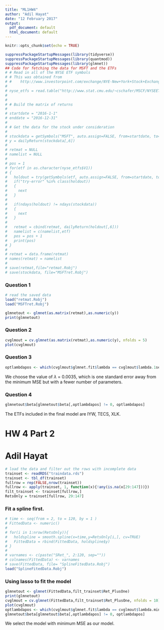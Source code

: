 ```yaml
---
title: "ML1HW4"
author: "Adil Hayat"
date: "12 February 2017"
output:
  pdf_document: default
  html_document: default
---
```


```r
knitr::opts_chunk$set(echo = TRUE)
```


```r
suppressPackageStartupMessages(library(tidyverse))
suppressPackageStartupMessages(library(quantmod))
suppressPackageStartupMessages(library(glmnet))
## Code for fetching the data for MSFT and the ETFs 
# # Read in all of the NYSE ETF symbols
# # This was obtained from 
# #    http://www.investorpoint.com/exchange/NYE-New+York+Stock+Exchange/etf/
# 
# nyse_etfs = read.table("http://www.stat.cmu.edu/~cschafer/MSCF/NYSEETFlist.txt", sep="\t")
# 
# 
# # Build the matrix of returns
# 
# startdate = "2016-1-1"
# enddate = "2016-12-31"
# 
# # Get the data for the stock under consideration
# 
# stockdata = getSymbols("MSFT", auto.assign=FALSE, from=startdate, to=enddate)
# y = dailyReturn(stockdata[,6])
# 
# retmat = NULL
# namelist = NULL
# 
# pos = 1
# for(etf in as.character(nyse_etfs$V1))
# {
#   holdout = try(getSymbols(etf, auto.assign=FALSE, from=startdate, to=enddate), TRUE)
#   if("try-error" %in% class(holdout))
#   {
#     next
#   }
#   
#   if(ndays(holdout) != ndays(stockdata))
#   {
#     next
#   }
#   
#   retmat = cbind(retmat, dailyReturn(holdout[,6]))
#   namelist = c(namelist,etf) 
#   pos = pos + 1
#   print(pos)
# }
# 
# retmat = data.frame(retmat)
# names(retmat) = namelist
# 
# save(retmat,file="retmat.Robj")
# save(stockdata, file="MSFTret.Robj")
```

### Question 1
```r
# read the saved data
load("retmat.Robj")
load("MSFTret.Robj")

glmnetout <- glmnet(as.matrix(retmat),as.numeric(y))
print(glmnetout)
```
### Question 2
```r
cvglmout = cv.glmnet(as.matrix(retmat),as.numeric(y), nfolds = 5)
plot(cvglmout)
```
### Question 3
```r
optlambdapos <- which(cvglmout$glmnet.fit$lambda == cvglmout$lambda.1se)
```
We choose the value of $\lambda$ = 0.0035, which is one standard error away from the minimum MSE but with a fewer number of parameters.    

### Question 4
```r
glmnetout$beta[glmnetout$beta[,optlambdapos] != 0, optlambdapos]
```
The ETFs included in the final model are IYW, TECS, XLK. 

\newpage
# HW 4 Part 2
# Adil Hayat

```r
# load the data and filter out the rows with incomplete data
trainset <- readRDS("traindata.rds")
trainset <- tbl_df(trainset)
fullrow = rep(FALSE,nrow(trainset))
fullrow <- apply(trainset, 1, function(x){!any(is.na(x[29:147]))})
filt_trainset <- trainset[fullrow,]
RetsOnly = trainset[fullrow, 29:147]
```

### Fit a spline first.
```r
# time <- seq(from = 2, to = 120, by = 1 )
# FittedData <- numeric()
# 
# for(i in 1:nrow(RetsOnly)){
#   holdspline = smooth.spline(x=time,y=RetsOnly[i,], cv=TRUE)
#   FittedData = rbind(FittedData, holdspline$y)
# }
# 
# varnames <- c(paste("SRet_", 2:120, sep=""))
# colnames(FittedData) <- varnames
# save(FittedData, file= "SplineFitedData.Robj")
load("SplineFitedData.Robj")
```

### Using lasso to fit the model
```r
glmnetout <- glmnet(FittedData,filt_trainset$Ret_PlusOne)
print(glmnetout)
cvglmout = cv.glmnet(FittedData,filt_trainset$Ret_PlusOne, nfolds = 10)
plot(cvglmout)
optlambdapos <- which(cvglmout$glmnet.fit$lambda == cvglmout$lambda.min)
glmnetout$beta[glmnetout$beta[,optlambdapos] != 0, optlambdapos]
```
We select the model with minimum MSE as our model.
